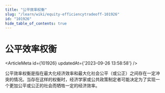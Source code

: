 ```yaml
---
title: "公平效率权衡"
slug: "/learn/wiki/equity-efficiencytradeoff-101926"
id: "101926"
hide_table_of_contents: true
---
```



# 公平效率权衡

<ArticleMeta id={101926} updatedAt={'2023-09-26 13:58:58'} />
<div className='border-solid border-b border-t-0 my-4 border-[var(--ifm-color-gray-300)]' />

公平效率权衡是指在最大化经济效率和最大化社会公平（或公正）之间存在一定冲突的情况。当存在这样的权衡时，经济学家或公共政策制定者可能决定为了实现一个更加公平或公正的社会而牺牲一定的经济效率。
